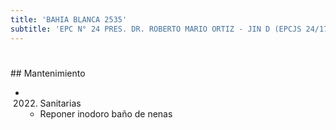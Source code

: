```yaml
---
title: 'BAHIA BLANCA 2535'
subtitle: 'EPC N° 24 PRES. DR. ROBERTO MARIO ORTIZ - JIN D (EPCJS 24/17°) VICTORIA OCAMPO'
---
```


#


 ## Mantenimiento

*  (2022) Sanitarias 
    + Reponer inodoro baño de nenas



